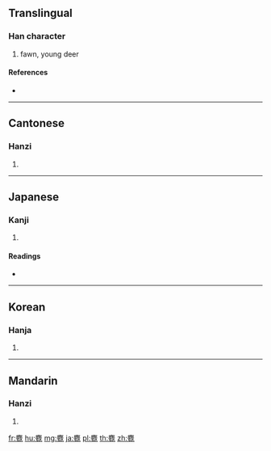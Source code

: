 {{character info/new}}
==Translingual==

===Han character===
{{Han char|rn=198|rad=鹿|as=08|sn=19|four=00217|canj=IPHXU}}

# fawn, young deer

====References====
* {{Han ref|kx=1510.230|dkj=47656|dj=2038.340|hdz=74733.060|uh=9E91|ud=40593|bh=F3F3|bd=62451}}

----

==Cantonese==

===Hanzi===
{{yue-hanzi|jyut=|y=ngai4}}

# {{defn|lang=yue|sort=鹿08}}

----

==Japanese==

===Kanji===
{{ja-kanji|grade=|rs=鹿08}}

# {{defn|lang=ja|sort=鹿08}}

====Readings====
* {{ja-readings|on=[[げい]] (gei), [[べい]] (bei)|kun=[[かのこ]] (kanoko)}}

----

==Korean==

===Hanja===
{{ko-hanja|hangeul=예|eumhun=|rv=ye|mr=ye|y=yey}}

# {{defn|lang=ko|sort=鹿08}}

----

==Mandarin==

===Hanzi===
{{cmn-hanzi|pin=[[ní]] ([[ni2]])|wg=ni<sup>2</sup>}}

# {{defn|lang=cmn|sort=鹿08}}

[[fr:麑]]
[[hu:麑]]
[[mg:麑]]
[[ja:麑]]
[[pl:麑]]
[[th:麑]]
[[zh:麑]]